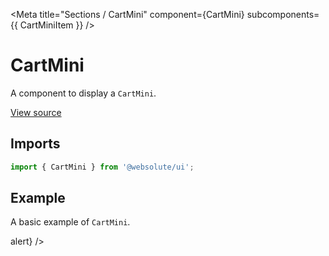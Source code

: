 
<Meta
  title="Sections / CartMini"
  component={CartMini}
  subcomponents={{ CartMiniItem }}
/>

# CartMini

A component to display a `CartMini`.

[View source](https://github.com/actarian/turbo-mono/tree/main/packages/ui/src/sections/cart-mini)

## Imports

```js
import { CartMini } from '@websolute/ui';
```

## Example

A basic example of `CartMini`.

<Canvas>
  <Story name="CartMini">
    <CartMini visible={true} onClose={() => alert} />
  </Story>
</Canvas>
